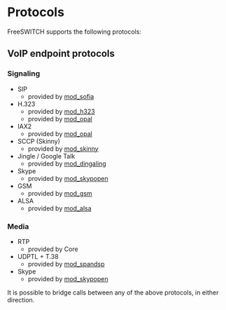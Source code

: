 
# Protocols

FreeSWITCH supports the following protocols:

## VoIP endpoint protocols

### Signaling

* SIP  
   * provided by [mod\_sofia](../Modules/mod_sofia_1048707.mdx#about)
* H.323  
   * provided by [mod\_h323](../Modules/mod_h323_6587443.mdx#about)  
   * provided by [mod\_opal](../Modules/mod_opal_6587390.mdx#about)
* IAX2  
   * provided by [mod\_opal](../Modules/mod_opal_6587390.mdx#about)
* SCCP (Skinny)  
   * provided by [mod\_skinny](../Modules/mod_skinny_3375354.mdx#docs)
* Jingle / Google Talk  
   * provided by [mod\_dingaling](../Modules/mod_dingaling_6587385.mdx#faq)
* Skype  
   * provided by [mod\_skypopen](../Modules/mod_skypopen_3966336.mdx)
* GSM  
   * provided by [mod\_gsm](https://wiki.freeswitch.org/index.php?title=Mod%5Fgsm&action=edit&redlink=1 "Mod gsm (page does not exist)")
* ALSA  
   * provided by [mod\_alsa](https://wiki.freeswitch.org/index.php?title=Mod%5Falsa&action=edit&redlink=1 "Mod alsa (page does not exist)")

### Media

* RTP  
   * provided by Core
* UDPTL + T.38  
   * provided by [mod\_spandsp](../Modules/mod_spandsp_6587021.mdx)
* Skype  
   * provided by [mod\_skypopen](../Modules/mod_skypopen_3966336.mdx)

It is possible to bridge calls between any of the above protocols, in either direction.


